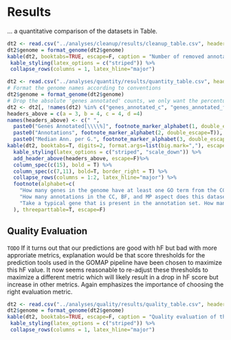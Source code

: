 # Results
... a quantitative comparison of the datasets in Table.

```r
dt2 <- read.csv("../analyses/cleanup/results/cleanup_table.csv", header=T, stringsAsFactors=F)
dt2$genome = format_genome(dt2$genome)
kable(dt2, booktabs=TRUE, escape=F, caption = "Number of removed annotations during cleanup.", col.names=c("Genome", "Dataset", "Obsolete Annotations", "Duplicates")) %>%
 kable_styling(latex_options = c("striped")) %>%
 collapse_rows(columns = 1, latex_hline="major")
```

```r
dt2 <- read.csv("../analyses/quantity/results/quantity_table.csv", header=T, stringsAsFactors=F)
# Format the genome names according to conventions
dt2$genome = format_genome(dt2$genome)
# Drop the absolute 'genes annotated' counts, we only want the percentual ones
dt2 <- dt2[, !names(dt2) %in% c("genes_annotated_c", "genes_annotated_f", "genes_annotated_p", "genes_annotated_a")]
headers_above = c(a = 3, b = 4, c = 4, d =4)
names(headers_above) <- c(" ", 
  paste0("Genes Annotated[\\\\%]", footnote_marker_alphabet(1, double_escape=T)), 
  paste0("Annotations", footnote_marker_alphabet(2, double_escape=T)),
  paste0("Median Ann. per G.", footnote_marker_alphabet(3, double_escape=T)))
kable(dt2, booktabs=T, digits=2, format.args=list(big.mark=","), escape=F, caption = "Quantitative metrics of the cleaned functional annotation sets. CC, BF, MP, and A refer to the aspects of the GO: Cellular Component, Biological Function, Molecular Process, and Any/All.", col.names=c("Genome", "Genes", "Dataset", "CC", "BF", "MP", "A","CC", "BF", "MP", "A","CC", "BF", "MP", "A")) %>%
  kable_styling(latex_options = c("striped", "scale_down")) %>%
  add_header_above(headers_above, escape=F)%>%
  column_spec(c(15), bold = T) %>%
  column_spec(c(7,11), bold=T, border_right = T) %>%
  collapse_rows(columns = 1:2, latex_hline="major") %>%
  footnote(alphabet=c(
    "How many genes in the genome have at least one GO term from the CC, BF, MP aspect annotated to them? A = How many at least one from any aspect? ($\\\\textrm{A} = \\\\textrm{CC} \\\\cup \\\\textrm{BF} \\\\cup \\\\textrm{MP}$)",
    "How many annotations in the CC, BF, and MP aspect does this dataset contain? A = How many in total? $\\\\textrm{A} = \\\\textrm{CC} + \\\\textrm{BF} + \\\\textrm{MP}$",
    "Take a typical gene that is present in the annotation set. How many annotations does it have in each aspect? A = How many in total? Ask your favorite statistician why $\\\\textrm{A} \\\\neq \\\\textrm{CC} + \\\\textrm{BF} +\\\\textrm{MP}$"
  ), threeparttable=T, escape=F)
```

## Quality Evaluation

`TODO` If it turns out that our predictions are good with hF but bad with more approriate metrics, explanation would be that score thresholds for the prediction tools used in the GOMAP pipeline have been chosen to maximize this hF value. It now seems reasonable to re-adjust these thresholds to maximize a different metric which will likely result in a drop in hF score but increase in other metrics. Again emphasizes the importance of choosing the right evaluation metric.


```r
dt2 <- read.csv("../analyses/quality/results/quality_table.csv", header=T, stringsAsFactors=F)
dt2$genome = format_genome(dt2$genome)
kable(dt2, booktabs=TRUE, escape=F, caption = "Quality evaluation of the used GO annotation sets.", col.names=c("Genome", "Dataset", "SimGIC2 score", "TC AUCPCR score")) %>%
 kable_styling(latex_options = c("striped")) %>%
 collapse_rows(columns = 1, latex_hline="major")
```
